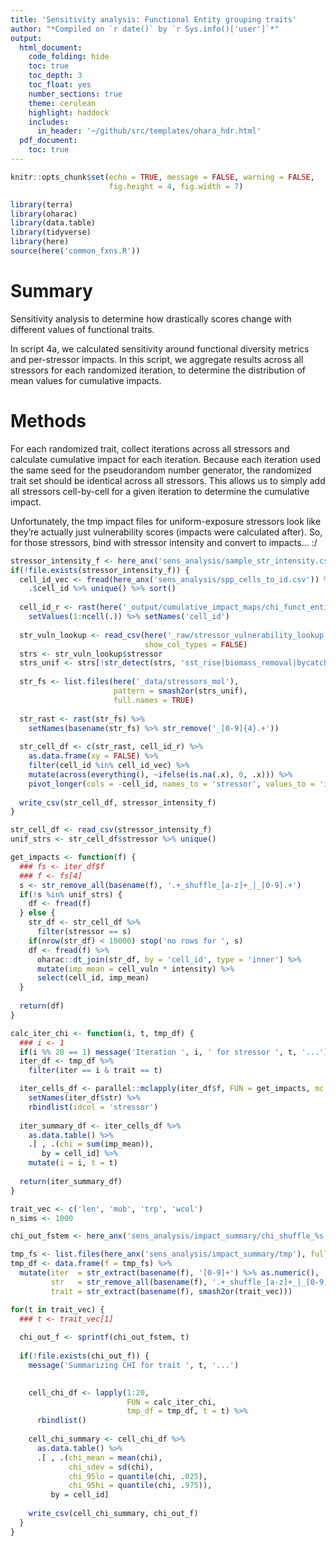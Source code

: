 ```yaml
---
title: 'Sensitivity analysis: Functional Entity grouping traits'
author: "*Compiled on `r date()` by `r Sys.info()['user']`*"
output: 
  html_document:
    code_folding: hide
    toc: true
    toc_depth: 3
    toc_float: yes
    number_sections: true
    theme: cerulean
    highlight: haddock
    includes: 
      in_header: '~/github/src/templates/ohara_hdr.html'
  pdf_document:
    toc: true
---
```


``` r

knitr::opts_chunk$set(echo = TRUE, message = FALSE, warning = FALSE,
                      fig.height = 4, fig.width = 7)

library(terra)
library(oharac)
library(data.table)
library(tidyverse)
library(here)
source(here('common_fxns.R'))
```

# Summary

Sensitivity analysis to determine how drastically scores change with different values of functional traits.  

In script 4a, we calculated sensitivity around functional diversity metrics and per-stressor impacts.  In this script, we aggregate results across all stressors for each randomized iteration, to determine the distribution of mean values for cumulative impacts.

# Methods

For each randomized trait, collect iterations across all stressors and calculate cumulative impact for each iteration.  Because each iteration used the same seed for the pseudorandom number generator, the randomized trait set should be identical across all stressors.  This allows us to simply add all stressors cell-by-cell for a given iteration to determine the cumulative impact.

Unfortunately, the tmp impact files for uniform-exposure stressors look like they're actually just vulnerability scores (impacts were calculated after).  So, for those stressors, bind with stressor intensity and convert to impacts... :/

```r
stressor_intensity_f <- here_anx('sens_analysis/sample_str_intensity.csv')
if(!file.exists(stressor_intensity_f)) {
  cell_id_vec <- fread(here_anx('sens_analysis/spp_cells_to_id.csv')) %>%
    .$cell_id %>% unique() %>% sort()
  
  cell_id_r <- rast(here('_output/cumulative_impact_maps/chi_funct_entity.tif')) %>%
    setValues(1:ncell(.)) %>% setNames('cell_id')
  
  str_vuln_lookup <- read_csv(here('_raw/stressor_vulnerability_lookup.csv'), 
                              show_col_types = FALSE)
  strs <- str_vuln_lookup$stressor
  strs_unif <- strs[!str_detect(strs, 'sst_rise|biomass_removal|bycatch')]
  
  str_fs <- list.files(here('_data/stressors_mol'),
                       pattern = smash2or(strs_unif),
                       full.names = TRUE)
  
  str_rast <- rast(str_fs) %>%
    setNames(basename(str_fs) %>% str_remove('_[0-9]{4}.+'))
  
  str_cell_df <- c(str_rast, cell_id_r) %>%
    as.data.frame(xy = FALSE) %>%
    filter(cell_id %in% cell_id_vec) %>%
    mutate(across(everything(), ~ifelse(is.na(.x), 0, .x))) %>%
    pivot_longer(cols = -cell_id, names_to = 'stressor', values_to = 'intensity')
  
  write_csv(str_cell_df, stressor_intensity_f)
}

str_cell_df <- read_csv(stressor_intensity_f)
unif_strs <- str_cell_df$stressor %>% unique()

```

```r
get_impacts <- function(f) {
  ### fs <- iter_df$f
  ### f <- fs[4]
  s <- str_remove_all(basename(f), '.+_shuffle_[a-z]+_|_[0-9].+')
  if(!s %in% unif_strs) {
    df <- fread(f)
  } else {
    str_df <- str_cell_df %>%
      filter(stressor == s)
    if(nrow(str_df) < 10000) stop('no rows for ', s)
    df <- fread(f) %>%
      oharac::dt_join(str_df, by = 'cell_id', type = 'inner') %>%
      mutate(imp_mean = cell_vuln * intensity) %>%
      select(cell_id, imp_mean)
  }
  
  return(df)
}

calc_iter_chi <- function(i, t, tmp_df) {
  ### i <- 1
  if(i %% 20 == 1) message('Iteration ', i, ' for stressor ', t, '...')
  iter_df <- tmp_df %>%
    filter(iter == i & trait == t)

  iter_cells_df <- parallel::mclapply(iter_df$f, FUN = get_impacts, mc.cores = 13) %>%
    setNames(iter_df$str) %>%
    rbindlist(idcol = 'stressor')
  
  iter_summary_df <- iter_cells_df %>%
    as.data.table() %>%
    .[ , .(chi = sum(imp_mean)),
       by = cell_id] %>%
    mutate(i = i, t = t)
  
  return(iter_summary_df)
}
```


```r
trait_vec <- c('len', 'mob', 'trp', 'wcol')
n_sims <- 1000

chi_out_fstem <- here_anx('sens_analysis/impact_summary/chi_shuffle_%s.csv')

tmp_fs <- list.files(here_anx('sens_analysis/impact_summary/tmp'), full.names = TRUE)
tmp_df <- data.frame(f = tmp_fs) %>%
  mutate(iter  = str_extract(basename(f), '[0-9]+') %>% as.numeric(),
         str   = str_remove_all(basename(f), '.+_shuffle_[a-z]+_|_[0-9].+'),
         trait = str_extract(basename(f), smash2or(trait_vec)))

for(t in trait_vec) {
  ### t <- trait_vec[1]
  
  chi_out_f <- sprintf(chi_out_fstem, t)
  
  if(!file.exists(chi_out_f)) {
    message('Summarizing CHI for trait ', t, '...')
    

    cell_chi_df <- lapply(1:20, 
                          FUN = calc_iter_chi, 
                          tmp_df = tmp_df, t = t) %>%
      rbindlist()
    
    cell_chi_summary <- cell_chi_df %>%
      as.data.table() %>%
      .[ , .(chi_mean = mean(chi),
             chi_sdev = sd(chi),
             chi_95lo = quantile(chi, .025),
             chi_95hi = quantile(chi, .975)),
         by = cell_id]
      
    write_csv(cell_chi_summary, chi_out_f)
  }
}
```

